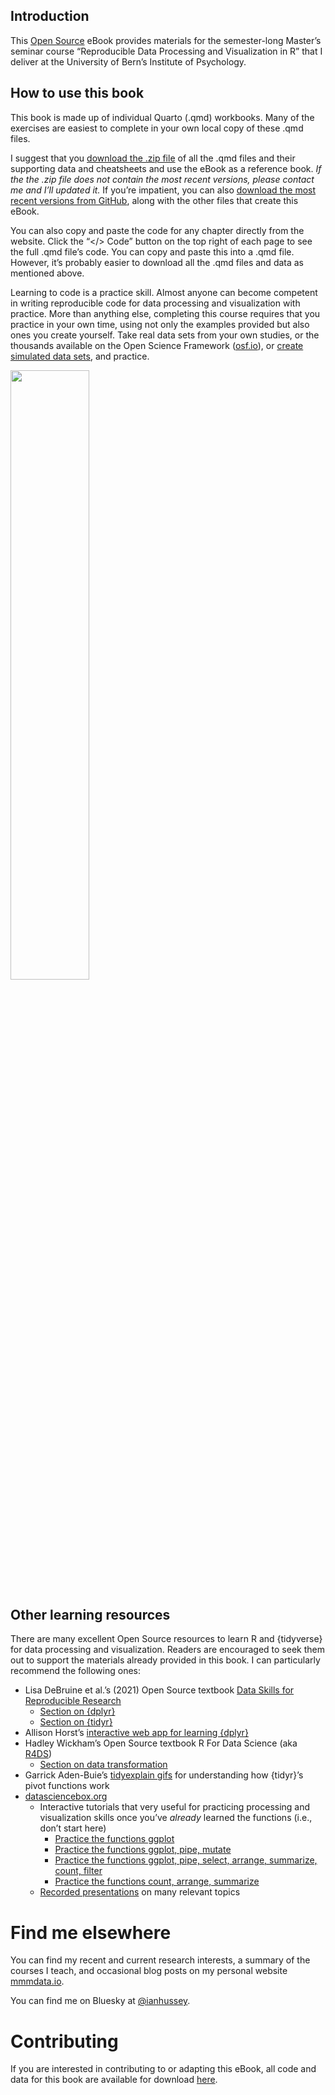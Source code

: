 ## Introduction {.unnumbered}

This [Open Source](license.qmd) eBook provides materials for the semester-long Master's seminar course "Reproducible Data Processing and Visualization in R" that I deliver at the University of Bern's Institute of Psychology.

## How to use this book

This book is made up of individual Quarto (.qmd) workbooks. Many of the exercises are easiest to complete in your own local copy of these .qmd files.

I suggest that you [download the .zip file](https://raw.githubusercontent.com/ianhussey/reproducible-data-processing-and-visualization-in-r/main/reproducible-data-processing-and-visualization-in-r.zip) of all the .qmd files and their supporting data and cheatsheets and use the eBook as a reference book. *If the the .zip file does not contain the most recent versions, please contact me and I'll updated it.* If you're impatient, you can also [download the most recent versions from GitHub](https://github.com/ianhussey/reproducible-data-processing-and-visualization-in-r), along with the other files that create this eBook.

You can also copy and paste the code for any chapter directly from the website. Click the "\</\> Code" button on the top right of each page to see the full .qmd file's code. You can copy and paste this into a .qmd file. However, it's probably easier to download all the .qmd files and data as mentioned above.

Learning to code is a practice skill. Almost anyone can become competent in writing reproducible code for data processing and visualization with practice. More than anything else, completing this course requires that you practice in your own time, using not only the examples provided but also ones you create yourself. Take real data sets from your own studies, or the thousands available on the Open Science Framework ([osf.io](https://osf.io)), or [create simulated data sets](https://declaredesign.org/r/fabricatr/), and practice.

![](images/practice.png){.center width="50%"}

## Other learning resources

There are many excellent Open Source resources to learn R and {tidyverse} for data processing and visualization. Readers are encouraged to seek them out to support the materials already provided in this book. I can particularly recommend the following ones:

-   Lisa DeBruine et al.'s (2021) Open Source textbook [Data Skills for Reproducible Research](https://psyteachr.github.io/reprores-v3/)
    -   [Section on {dplyr}](https://psyteachr.github.io/reprores-v3/dplyr.html)
    -   [Section on {tidyr}](https://psyteachr.github.io/reprores-v3/tidyr.html)
-   Allison Horst's [interactive web app for learning {dplyr}](https://allisonhorst.shinyapps.io/dplyr-learnr/#section-welcome)
-   Hadley Wickham's Open Source textbook R For Data Science (aka [R4DS](https://r4ds.hadley.nz/))
    -   [Section on data transformation](https://r4ds.hadley.nz/data-transform)
-   Garrick Aden-Buie's [tidyexplain gifs](https://github.com/gadenbuie/tidyexplain) for understanding how {tidyr}'s pivot functions work
-   [datasciencebox.org](https://datasciencebox.org)
    -   Interactive tutorials that very useful for practicing processing and visualization skills once you've *already* learned the functions (i.e., don't start here)
        -   [Practice the functions ggplot](https://minecr.shinyapps.io/dsbox-01-edibnb)
        -   [Practice the functions ggplot, pipe, mutate](https://minecr.shinyapps.io/dsbox-02-accidents)
        -   [Practice the functions ggplot, pipe, select, arrange, summarize, count, filter](https://minecr.shinyapps.io/dsbox-03-collegemajors)
        -   [Practice the functions count, arrange, summarize](https://minecr.shinyapps.io/dsbox-04-legosales)
    -   [Recorded presentations](https://datasciencebox.org/02-exploring-data) on many relevant topics

# Find me elsewhere

You can find my recent and current research interests, a summary of the courses I teach, and occasional blog posts on my personal website [mmmdata.io](https://mmmdata.io).

You can find me on Bluesky at [\@ianhussey](https://bsky.app/profile/ianhussey.mmmdata.io).

# Contributing

If you are interested in contributing to or adapting this eBook, all code and data for this book are available for download [here](https://github.com/ianhussey/reproducible-data-processing-and-visualization-in-r).

